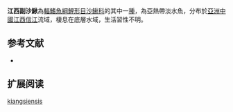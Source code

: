 {{Speciesbox
| name = 江西副沙鰍
| status = NE
| status_system = IUCN3.1
| image = 
| genus = Parabotia
| species = kiangsiensis
| authority = Liu & Guo, 1986
| synonyms = 
}}
'''江西副沙鰍'''為[[輻鰭魚綱|輻鰭魚綱]][[鯉形目|鯉形目]][[沙鰍科|沙鰍科]]的其中一[[種|種]]，為亞熱帶淡水魚，分布於[[亞洲|亞洲]][[中國|中國]][[江西|江西]][[信江|信江]]流域，棲息在底層水域，生活習性不明。

==参考文献==
{{refbegin}}
*{{FishBase_species|genus=Parabotia|species=kiangsiensis|year=2014|month=2}}
{{refend}}
== 扩展阅读 ==
{{refbegin}}
{{wikispecies-inline|Parabotia kiangsiensis|江西副沙鰍}}
{{refend}}
{{Taxonbar|from=Q11940101}}

[[Category:副沙鰍屬|kiangsiensis]]


{{魚類小作品}}